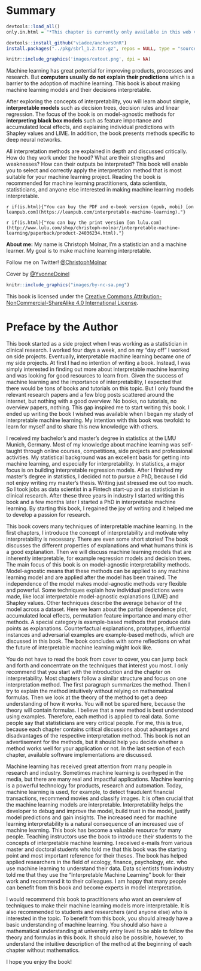 

# Summary {-}

```r
devtools::load_all()
only.in.html = "*This chapter is currently only available in this web version. ebook and print will follow.*"

devtools::install_github("viadee/anchorsOnR")
install.packages("../pkg/sbrl_1.2.tar.gz", repos = NULL, type = "source")
```

```r
knitr::include_graphics('images/cutout.png', dpi = NA)
```

Machine learning has great potential for improving products, processes and research.
But **computers usually do not explain their predictions** which is a barrier to the adoption of machine learning.
This book is about making machine learning models and their decisions interpretable.

After exploring the concepts of interpretability, you will learn about simple, **interpretable models** such as decision trees, decision rules and linear regression.
The focus of the book is on model-agnostic methods for **interpreting black box models** such as feature importance and accumulated local effects, and explaining individual predictions with Shapley values and LIME.
In addition, the book presents methods specific to deep neural networks.

All interpretation methods are explained in depth and discussed critically.
How do they work under the hood?
What are their strengths and weaknesses?
How can their outputs be interpreted?
This book will enable you to select and correctly apply the interpretation method that is most suitable for your machine learning project.
Reading the book is recommended for machine learning practitioners, data scientists, statisticians, and anyone else interested in making machine learning models interpretable.


`r if(is.html){"You can buy the PDF and e-book version (epub, mobi) [on leanpub.com](https://leanpub.com/interpretable-machine-learning)."}`

`r if(is.html){"You can buy the print version [on lulu.com](http://www.lulu.com/shop/christoph-molnar/interpretable-machine-learning/paperback/product-24036234.html)."}`

**About me:** My name is Christoph Molnar, I'm a statistician and a machine learner.
My goal is to make machine learning interpretable.

Follow me on Twitter! [\@ChristophMolnar](https://twitter.com/ChristophMolnar)

Cover by [\@YvonneDoinel](https://twitter.com/YvonneDoinel)

```r
knitr::include_graphics("images/by-nc-sa.png")
```


This book is licensed under the [Creative Commons Attribution-NonCommercial-ShareAlike 4.0 International License](http://creativecommons.org/licenses/by-nc-sa/4.0/).



# Preface by the Author

This book started as a side project when I was working as a statistician in clinical research.
I worked four days a week, and on my "day off" I worked on side projects.
Eventually, interpretable machine learning became one of my side projects.
At first I had no intention of writing a book.
Instead, I was simply interested in finding out more about interpretable machine learning and was looking for good resources to learn from.
Given the success of machine learning and the importance of interpretability, I expected that there would be tons of books and tutorials on this topic.
But I only found the relevant research papers and a few blog posts scattered around the internet, but nothing with a good overview.
No books, no tutorials, no overview papers, nothing.
This gap inspired me to start writing this book.
I ended up writing the book I wished was available when I began my study of interpretable machine learning.
My intention with this book was twofold: to learn for myself and to share this new knowledge with others.

<!-- Introduction to Author -->
I received my bachelor's and master's degree in statistics at the LMU Munich, Germany.
Most of my knowledge about machine learning was self-taught through online courses, competitions, side projects and professional activities.
My statistical background was an excellent basis for getting into machine learning, and especially for interpretability.
In statistics, a major focus is on building interpretable regression models.
After I finished my master's degree in statistics, I decided not to pursue a PhD, because I did not enjoy writing my master's thesis.
Writing just stressed me out too much.
So I took jobs as data scientist in a Fintech start-up and as statistician in clinical research.
After these three years in industry I started writing this book and a few months later I started a PhD in interpretable machine learning.
By starting this book, I regained the joy of writing and it helped me to develop a passion for research.

This book covers many techniques of interpretable machine learning.
In the first chapters, I introduce the concept of interpretability and motivate why interpretability is necessary.
There are even some short stories!
The book discusses the different properties of explanations and what humans think is a good explanation.
Then we will discuss machine learning models that are inherently interpretable, for example regression models and decision trees.
The main focus of this book is on model-agnostic interpretability methods.
Model-agnostic means that these methods can be applied to any machine learning model and are applied after the model has been trained.
The independence of the model makes model-agnostic methods very flexible and powerful.
Some techniques explain how individual predictions were made, like local interpretable model-agnostic explanations (LIME) and Shapley values.
Other techniques describe the average behavior of the model across a dataset.
Here we learn about the partial dependence plot, accumulated local effects, permutation feature importance and many other methods.
A special category is example-based methods that produce data points as explanations.
Counterfactual explanations, prototypes, influential instances and adversarial examples are example-based methods, which are discussed in this book.
The book concludes with some reflections on what the future of interpretable machine learning might look like.

You do not have to read the book from cover to cover, you can jump back and forth and concentrate on the techniques that interest you most.
I only recommend that you start with the introduction and the chapter on interpretability.
Most chapters follow a similar structure and focus on one interpretation method.
The first paragraph summarizes the method.
Then I try to explain the method intuitively without relying on mathematical formulas.
Then we look at the theory of the method to get a deep understanding of how it works.
You will not be spared here, because the theory will contain formulas.
I believe that a new method is best understood using examples.
Therefore, each method is applied to real data.
Some people say that statisticians are very critical people.
For me, this is true, because each chapter contains critical discussions about advantages and disadvantages of the respective interpretation method.
This book is not an advertisement for the methods, but it should help you decide whether a method works well for your application or not.
In the last section of each chapter, available software implementations are discussed.

Machine learning has received great attention from many people in research and industry.
Sometimes machine learning is overhyped in the media, but there are many real and impactful applications.
Machine learning is a powerful technology for products, research and automation.
Today, machine learning is used, for example, to detect fraudulent financial transactions, recommend movies and classify images.
It is often crucial that the machine learning models are interpretable.
Interpretability helps the developer to debug and improve the model, build trust in the model, justify model predictions and gain insights.
The increased need for machine learning interpretability is a natural consequence of an increased use of machine learning.
This book has become a valuable resource for many people.
Teaching instructors use the book to introduce their students to the concepts of interpretable machine learning.
I received e-mails from various master and doctoral students who told me that this book was the starting point and most important reference for their theses.
The book has helped applied researchers in the field of ecology, finance, psychology, etc.  who use machine learning to understand their data.
Data scientists from industry told me that they use the "Interpretable Machine Learning" book for their work and recommend it to their colleagues.
I am happy that many people can benefit from this book and become experts in model interpretation.

I would recommend this book to practitioners who want an overview of techniques to make their machine learning models more interpretable.
It is also recommended to students and researchers (and anyone else) who is interested in the topic.
To benefit from this book, you should already have a basic understanding of machine learning.
You should also have a mathematical understanding at university entry level to be able to follow the theory and formulas in this book.
It should also be possible, however, to understand the intuitive description of the method at the beginning of each chapter without mathematics.

I hope you enjoy the book!


